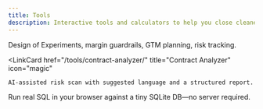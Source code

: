 ```yaml
---
title: Tools
description: Interactive tools and calculators to help you close cleaner deals, faster.
---
```



<CardGrid>
  <LinkCard
    href="/tools/dashboards-calculators/"
    title="Dashboards & Calculators"
    icon="bar-chart"
  >
    Design of Experiments, margin guardrails, GTM planning, risk tracking.
  </LinkCard>

  <LinkCard
    href="/tools/contract-analyzer/"
    title="Contract Analyzer"
    icon="magic"
  >
    AI-assisted risk scan with suggested language and a structured report.
  </LinkCard>
  <LinkCard
    href="/tools/sql-mini-case-0a/"
    title="SQL Mini-Case (Read-Only)"
    icon="database"
  >
    Run real SQL in your browser against a tiny SQLite DB—no server required.
  </LinkCard>


</CardGrid>

